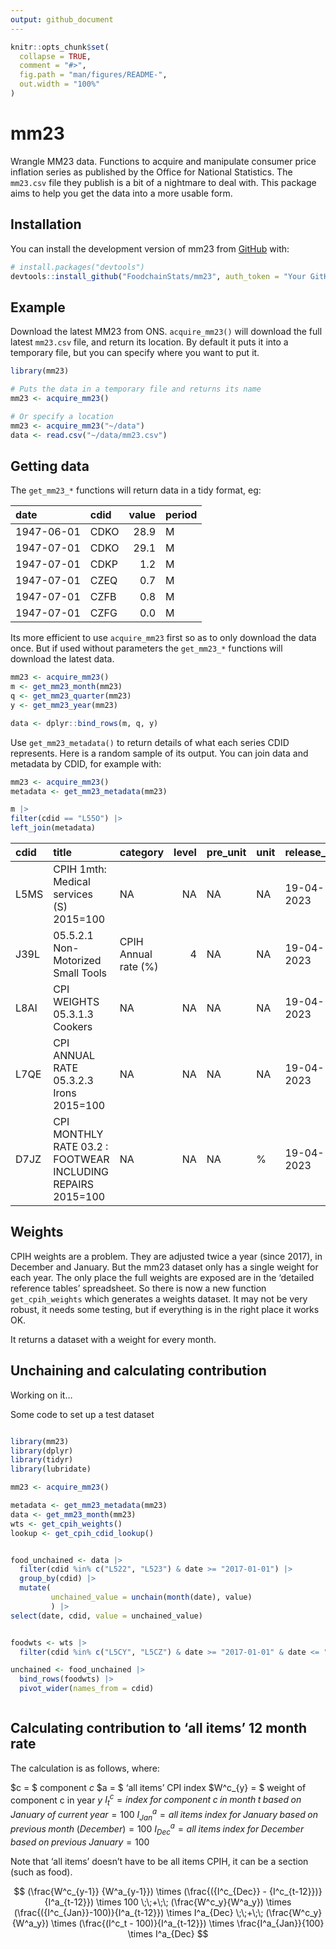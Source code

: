 ```yaml
---
output: github_document
---
```


<!-- README.md is generated from README.Rmd. Please edit that file -->

```r
knitr::opts_chunk$set(
  collapse = TRUE,
  comment = "#>",
  fig.path = "man/figures/README-",
  out.width = "100%"
)
```

# mm23

<!-- badges: start -->
<!-- badges: end -->

Wrangle MM23 data. Functions to acquire and manipulate consumer price inflation
series as published by the Office for National Statistics. The `mm23.csv` file
they publish is a bit of a nightmare to deal with. This package aims to help you
get the data into a more usable form.

## Installation

You can install the development version of mm23 from
[GitHub](https://github.com/) with:

``` r
# install.packages("devtools")
devtools::install_github("FoodchainStats/mm23", auth_token = "Your GitHub PAT")
```

## Example

Download the latest MM23 from ONS. `acquire_mm23()` will download the full latest
`mm23.csv` file, and return its location. By default it puts it into a temporary
file, but you can specify where you want to put it.

```r
library(mm23)

# Puts the data in a temporary file and returns its name
mm23 <- acquire_mm23()

# Or specify a location
mm23 <- acquire_mm23("~/data")
data <- read.csv("~/data/mm23.csv")

```

## Getting data

The `get_mm23_*` functions will return data in a tidy format, eg:

|date       |cdid | value|period |
|:----------|:----|-----:|:------|
|1947-06-01 |CDKO |  28.9|M      |
|1947-07-01 |CDKO |  29.1|M      |
|1947-07-01 |CDKP |   1.2|M      |
|1947-07-01 |CZEQ |   0.7|M      |
|1947-07-01 |CZFB |   0.8|M      |
|1947-07-01 |CZFG |   0.0|M      |

Its more efficient to use `acquire_mm23` first so as to only download the data
once. But if used without parameters the `get_mm23_*` functions will download
the latest data.


```r
mm23 <- acquire_mm23()
m <- get_mm23_month(mm23)
q <- get_mm23_quarter(mm23)
y <- get_mm23_year(mm23)

data <- dplyr::bind_rows(m, q, y)
```

Use `get_mm23_metadata()` to return details of what each series CDID represents.
Here is a random sample of its output. You can join data and metadata by CDID,
for example with:

```r
mm23 <- acquire_mm23()
metadata <- get_mm23_metadata(mm23)

m |>
filter(cdid == "L55O") |>
left_join(metadata)

```

|cdid |title                                                       |category             | level|pre_unit |unit |release_date |next_release |important_notes |
|:----|:-----------------------------------------------------------|:--------------------|-----:|:--------|:----|:------------|:------------|:---------------|
|L5MS |CPIH 1mth: Medical services (S) 2015=100                    |NA                   |    NA|NA       |NA   |19-04-2023   |24 May 2023  |NA              |
|J39L |05.5.2.1 Non-Motorized Small Tools                          |CPIH Annual rate (%) |     4|NA       |NA   |19-04-2023   |24 May 2023  |NA              |
|L8AI |CPI WEIGHTS 05.3.1.3 Cookers                                |NA                   |    NA|NA       |NA   |19-04-2023   |24 May 2023  |NA              |
|L7QE |CPI ANNUAL RATE 05.3.2.3 Irons 2015=100                     |NA                   |    NA|NA       |NA   |19-04-2023   |24 May 2023  |NA              |
|D7JZ |CPI MONTHLY RATE 03.2 : FOOTWEAR INCLUDING REPAIRS 2015=100 |NA                   |    NA|NA       |%    |19-04-2023   |24 May 2023  |NA              |


## Weights

CPIH weights are a problem. They are adjusted twice a year (since 2017), in
December and January. But the mm23 dataset only has a single weight for each
year. The only place the full weights are exposed are in the 'detailed reference
tables' spreadsheet. So there is now a new function `get_cpih_weights` which
generates a weights dataset. It may not be very robust, it needs some testing,
but if everything is in the right place it works OK.

It returns a dataset with a weight for every month.

## Unchaining and calculating contribution

Working on it...

Some code to set up a test dataset

```r

library(mm23)
library(dplyr)
library(tidyr)
library(lubridate)

mm23 <- acquire_mm23()

metadata <- get_mm23_metadata(mm23)
data <- get_mm23_month(mm23)
wts <- get_cpih_weights()
lookup <- get_cpih_cdid_lookup()


food_unchained <- data |> 
  filter(cdid %in% c("L522", "L523") & date >= "2017-01-01") |> 
  group_by(cdid) |> 
  mutate(
         unchained_value = unchain(month(date), value)
         ) |> 
select(date, cdid, value = unchained_value)


foodwts <- wts |> 
  filter(cdid %in% c("L5CY", "L5CZ") & date >= "2017-01-01" & date <= "2023-03-01") 

unchained <- food_unchained |> 
  bind_rows(foodwts) |> 
  pivot_wider(names_from = cdid)



```
## Calculating contribution to 'all items' 12 month rate

The calculation is as follows, where:

$c = $ component $c$
$a = $ 'all items'  CPI index
$W^c_{y} = $ weight of component c in year $y$
$I^c_t = index\;for\;component\;c\;in\;month\;t\;based\;on\;January\;of\;current\;year =100$
$I^a_{Jan} = all\;items\;index\;for\;January\;based\;on\;previous\;month\;(December) = 100$
$I^a_{Dec} = all\;items\;index\;for\;December\;based\;on\;previous\;January = 100$

Note that 'all items' doesn't have to be all items CPIH, it can be a section
(such as food).


$$
(\frac{W^c_{y-1}} {W^a_{y-1}})
\times
(\frac{({I^c_{Dec}} - {I^c_{t-12}})}{I^a_{t-12}})
\times
100
\;\;+\;\;
(\frac{W^c_y}{W^a_y})
\times
(\frac{({I^c_{Jan}}-100)}{I^a_{t-12}})
\times
I^a_{Dec}
\;\;+\;\;
(\frac{W^c_y}{W^a_y})
\times
(\frac{(I^c_t - 100)}{I^a_{t-12}})
\times
\frac{I^a_{Jan}}{100}
\times
I^a_{Dec}
$$

